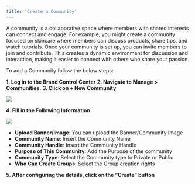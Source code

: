 ```yaml
---
title: 'Create a Community'
---
```


A community is a collaborative space where members with shared interests can connect and engage. For example, you might create a community focused on skincare where members can discuss products, share tips, and watch tutorials.
Once your community is set up, you can invite members to join and contribute. This creates a dynamic environment for discussion and interaction, making it easier to connect with others who share your passion.

To add a Community follow the below steps: 

**1. Log in to the Brand Control Center**
**2. Navigate to Manage > Communities.**
**3. Click on + New Community**

![](https://lh7-rt.googleusercontent.com/docsz/AD_4nXdz3BIB5PfCVzsNNs4aNWSSPPV91uUKrCD3oec7LiDcnlj3KP4lK3k18rXiLC3WCcgNx7DEapwdmeTXdbJlV1ODoci3GeejzldmAXCNbQaBIg8Tz-w22RThYcbjPXuclpkfOpPjMXBNOyh2RnAYjZsvD5DN?key=yBA4t3DwaTHR9ny4NekV5Q)


**4. Fill in the Following Information**

![](https://lh7-rt.googleusercontent.com/docsz/AD_4nXd8ACe8M7pk9E76b4n1Mq_VFZ9RmjinAEyGDVwlFQMvz0vq3bhpLNAd6NGZ-hPeoyTxmXaaw3UcGfL75Y8BlpdWyd9Lj2ZcYt9Q8jvPlqnv8GYxUaGKc-0TZJWug6qE6sj9OxQR0KBprqMUIbTAzAgIeho?key=yBA4t3DwaTHR9ny4NekV5Q)


- **Upload Banner/Image**: You can upload the Banner/Community Image
- **Community Name**: Insert the Community Name
- **Community Handle**: Insert the Community Handle
- **Purpose of This Community**: Add the Purpose of the community
- **Community Type**: Select the Community type to Private or Public
- **Who Can Create Groups**: Select the Group creation rights

**5. After configuring the details, click on the “**Create**” button**


